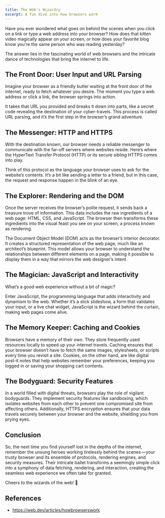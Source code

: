```yaml
---
title: The Web's Wizardry
excerpt: A fun dive into how browsers work
---
```


Have you ever wondered what goes on behind the scenes when you click on a link or type a web address into your browser? How does that kitten video magically appear on your screen, or how does your favorite blog know you’re the same person who was reading yesterday?

The answer lies in the fascinating world of web browsers and the intricate dance of technologies that bring the internet to life.

## The Front Door: User Input and URL Parsing

Imagine your browser as a friendly butler waiting at the front door of the internet, ready to fetch whatever you desire. The moment you type a web address or click a link, the browser springs into action.

It takes that URL you provided and breaks it down into parts, like a secret code revealing the destination of your cyber-travels. This process is called URL parsing, and it’s the first step in the browser’s grand adventure.

## The Messenger: HTTP and HTTPS

With the destination known, our browser needs a reliable messenger to communicate with the far-off servers where websites reside. Here’s where the HyperText Transfer Protocol (HTTP) or its secure sibling HTTPS comes into play.

Think of this protocol as the language your browser uses to ask for the website’s contents. It’s a bit like sending a letter to a friend, but in this case, the request and response happen in the blink of an eye.

## The Explorer: Rendering and the DOM

Once the server receives the browser’s polite request, it sends back a treasure trove of information. This data includes the raw ingredients of a web page: HTML, CSS, and JavaScript. The browser then transforms these ingredients into the visual feast you see on your screen, a process known as rendering.

The Document Object Model (DOM) acts as the browser’s interior decorator. It creates a structured representation of the web page, much like an architect’s blueprint. This model allows your browser to understand the relationships between different elements on a page, making it possible to display them in a way that mirrors the web designer’s intent.

## The Magician: JavaScript and Interactivity

What’s a good web experience without a bit of magic?

Enter JavaScript, the programming language that adds interactivity and dynamism to the web. Whether it’s a slick slideshow, a form that validates your input, or a live chat widget, JavaScript is the wizard behind the curtain, making web pages come alive.

## The Memory Keeper: Caching and Cookies

Browsers have a memory of their own. They store frequently used resources locally to speed up your internet travels. Caching ensures that your browser doesn’t have to fetch the same images, stylesheets, or scripts every time you revisit a site. Cookies, on the other hand, are like digital post-it notes that help websites remember your preferences, keeping you logged in or saving your shopping cart contents.

## The Bodyguard: Security Features

In a world filled with digital threats, browsers play the role of vigilant bodyguards. They implement security features like sandboxing, which isolates websites from each other to prevent one compromised site from affecting others. Additionally, HTTPS encryption ensures that your data travels securely between your browser and the website, shielding you from prying eyes.

## Conclusion

So, the next time you find yourself lost in the depths of the internet, remember the unsung heroes working tirelessly behind the scenes — your trusty browser and its ensemble of protocols, rendering engines, and security measures. Their intricate ballet transforms a seemingly simple click into a symphony of data fetching, rendering, and interaction, creating the seamless web experience we often take for granted.

Cheers to the wizards of the web! 🍻

## References

- https://web.dev/articles/howbrowserswork
